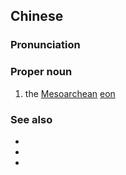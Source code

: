 ==Chinese==
{{zh-forms|type=121}}
{{wikipedia|lang=zh}}

===Pronunciation===
{{zh-pron
|m=Zhōng Tàigǔ Dài
|cat=propn
}}

===Proper noun===
{{zh-proper noun}}

# the [[Mesoarchean]] [[eon]]

===See also===
* {{zh-l|古太古代}}
* {{zh-l|新太古代}}
* {{zh-l|太古宙}}

{{zh-cat|Geology|Time}}